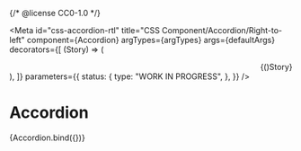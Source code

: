 {/* @license CC0-1.0 */}


<Meta
  id="css-accordion-rtl"
  title="CSS Component/Accordion/Right-to-left"
  component={Accordion}
  argTypes={argTypes}
  args={defaultArgs}
  decorators={[
    (Story) => (
      <div lang="ar" dir="rtl">
        {Story()}
      </div>
    ),
  ]}
  parameters={{
    status: {
      type: "WORK IN PROGRESS",
    },
  }}
/>

# Accordion

<Canvas>
  <Story
    name="Right-to-left"
    args={{
      ...exampleArgs,
      sections: [
        {
          label: 'ما هو "لوريم إيبسوم" ؟',
          children:
            ' المحتوى) ويُستخدم في صناعات المطابع ودور النشر. كان لوريم إيبسوم ولايزال المعيار للنص الشكلي منذ القرن الخامس عشر عندما قامت مطبعة مجهولة برص مجموعة من الأحرف بشكل عشوائي أخذتها من نص، لتكوّن كتيّب بمثابة دليل أو مرجع شكلي لهذه الأحرف. خمسة قرون من الزمن لم تقضي على هذا النص، بل انه حتى صار مستخدماً وبشكله الأصلي في الطباعة والتنضيد الإلكتروني. انتشر بشكل كبير في ستينيّات هذا القرن مع إصدار رقائق "ليتراسيت" (Letraset) البلاستيكية تحوي مقاطع من هذا النص، وعاد لينتشر مرة أخرى مؤخراَ مع ظهور برامج النشر الإلكتروني مثل "ألدوس بايج مايكر" (Aldus PageMaker) والتي حوت أيضاً على نسخ من نص لوريم إيبسوم.',
        },
      ],
    }}
  >
    {Accordion.bind({})}
  </Story>
</Canvas>

<ArgsTable story="Right-to-left" />
